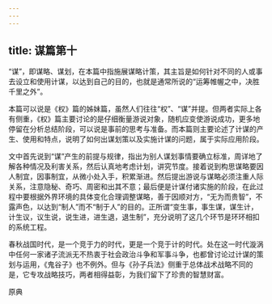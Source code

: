 ```yaml
---
---
---
```

title: 谋篇第十
---






“谋”，即谋略、谋划，在本篇中指施展谋略计策，其主旨是如何针对不同的人或事去设立和使用计谋，以达到自己的目的，也就是通常所说的“运筹帷幄之中，决胜千里之外”。

本篇可以说是《权》篇的姊妹篇，虽然人们往往“权”、“谋”并提。但两者实际上各有侧重，《权》篇主要讨论的是仔细衡量游说对象，随机应变使游说成功，更多地停留在分析总结阶段，可以说是事前的思考与准备。而本篇则主要论述了计谋的产生、使用和特点，说明了如何出谋划策以及实施计谋的问题，属于实际应用阶段。

文中首先说到“谋”产生的前提与规律，指出为别人谋划事情要确立标准，周详地了解各种情况及利害关系，然后认真地考虑计划，讲究节度。接着说到构思谋略要因人制宜，因事制宜，从微小处入手，积累渐进。然后提出游说与谋略必须注重人际关系，注意隐秘、奇巧、周密和出其不意；最后便是计谋付诸实施的阶段，在此过程中要根据外界环境的具体变化合理调整谋略，善于因顺对方，“无为而贵智”，不露声色，以达到“制人”而不“制于人”的目的。正所谓“变生事，事生谋，谋生计，计生议，议生说，说生进，进生退，退生制”，充分说明了这几个环节是环环相扣的系统工程。

春秋战国时代，是一个竞于力的时代，更是一个竞于计的时代。处在这一时代漩涡中任何一家诸子流派无不热衷于社会政治斗争和军事斗争，也都曾讨论过计谋的策划与运用，《鬼谷子》也不例外。但与《孙子兵法》侧重于总体战术战略不同的是，它专攻战略技巧，两者相得益彰，为我们留下了珍贵的智慧财富。

原典